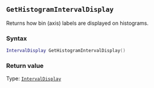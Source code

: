 ::: {.minipage data-latex="{\textwidth}"}
## `GetHistogramIntervalDisplay`

Returns how bin (axis) labels are displayed on histograms\index{graphs!histograms}.

### Syntax {-}

``` .lua
IntervalDisplay GetHistogramIntervalDisplay()
```

### Return value {-}

Type: [`IntervalDisplay`](#intervaldisplay)
:::
